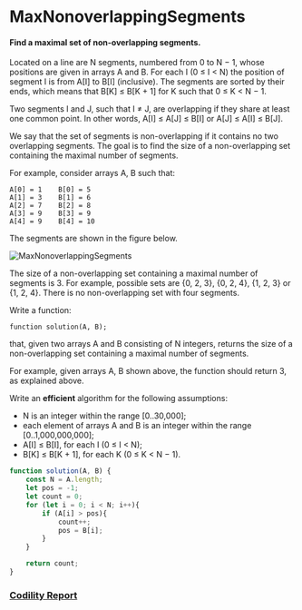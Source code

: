 # MaxNonoverlappingSegments
#### Find a maximal set of non-overlapping segments.

Located on a line are N segments, numbered from 0 to N − 1, whose positions are given in arrays A and B. For each I (0 ≤ I < N) the position of segment I is from A[I] to B[I] (inclusive). The segments are sorted by their ends, which means that B[K] ≤ B[K + 1] for K such that 0 ≤ K < N − 1.

Two segments I and J, such that I ≠ J, are overlapping if they share at least one common point. In other words, A[I] ≤ A[J] ≤ B[I] or A[J] ≤ A[I] ≤ B[J].

We say that the set of segments is non-overlapping if it contains no two overlapping segments. The goal is to find the size of a non-overlapping set containing the maximal number of segments.

For example, consider arrays A, B such that:

    A[0] = 1    B[0] = 5
    A[1] = 3    B[1] = 6
    A[2] = 7    B[2] = 8
    A[3] = 9    B[3] = 9
    A[4] = 9    B[4] = 10
The segments are shown in the figure below.

![MaxNonoverlappingSegments](max-nonoverlapping-segments.png)

The size of a non-overlapping set containing a maximal number of segments is 3. For example, possible sets are {0, 2, 3}, {0, 2, 4}, {1, 2, 3} or {1, 2, 4}. There is no non-overlapping set with four segments.

Write a function:

    function solution(A, B);

that, given two arrays A and B consisting of N integers, returns the size of a non-overlapping set containing a maximal number of segments.

For example, given arrays A, B shown above, the function should return 3, as explained above.

Write an **efficient** algorithm for the following assumptions:

- N is an integer within the range [0..30,000];
- each element of arrays A and B is an integer within the range [0..1,000,000,000];
- A[I] ≤ B[I], for each I (0 ≤ I < N);
- B[K] ≤ B[K + 1], for each K (0 ≤ K < N − 1).

```javascript
function solution(A, B) {
    const N = A.length;
    let pos = -1;
    let count = 0;
    for (let i = 0; i < N; i++){
        if (A[i] > pos){
            count++;
            pos = B[i];
        }
    }

    return count;
}
```

### [Codility Report](https://app.codility.com/demo/results/trainingRRY7G3-Z97/)

